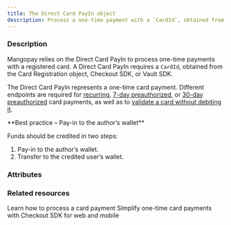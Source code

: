 ```yaml
---
title: The Direct Card PayIn object
description: Process a one-time payment with a `CardId`, obtained from the card registration process
---
```



### Description

Mangopay relies on the Direct Card PayIn to process one-time payments with a registered card. A Direct Card PayIn requires a `CardId`, obtained from the Card Registration object, Checkout SDK, or Vault SDK. 

The Direct Card PayIn represents a one-time card payment. Different endpoints are required for [recurring](/api-referencerecurring-payin-registrations/create-recurring-payin-registration), [7-day preauthorized](/api-reference/preauthorizations/preauthorization-object), or [30-day preauthorized](/api-reference/deposit-preauthorizations/deposit-preauthorization-object) card payments, as well as to [validate a card without debiting it](/api-reference/card-validations/card-validation-object).

<Check>  
**Best practice – Pay-in to the author’s wallet** 
  
Funds should be credited in two steps:  
1. Pay-in to the author’s wallet.  
2. Transfer to the credited user’s wallet.  
</Check>

### Attributes  

<Id />  

<Tag />  

<CreationDate />  

<AuthorId1 />  

<CreditedUserId />  

<DebitedFunds6 />  

<CreditedFunds6 />  

<Fees5 />  

<Status1 />  

<ResultCode />  

<ResultMessage />  

<ExecutionDate />  

<Type />  

<Nature />  

<CreditedWalletId1 />  

<DebitedWalletId1 />  

<PaymentType />  

<ExecutionType />  

<SecureMode />  

<CardId />  

<SecureModeReturnURL />  

<SecureModeRedirectURL />  

<SecureModeNeeded />  

<Culture4 />  

<SecurityInfo />  

<StatementDescriptor />  

<BrowserInfo />  

<IpAddress />  

<Billing1 />  

<Shipping1 />  

<Requested3DSVersion />  

<Applied3DSVersion />  

<RecurringPayinRegistrationId />  

<PreferredCardNetwork />  

<PaymentCategory />  

<CardInfo />  

<ProfilingAttemptReference />

### Related resources

<CardGroup cols={2}>
    <Card
        title="How to"
        href="/guides/payment-methods/card/direct/how-to"
    >
        Learn how to process a card payment
    </Card>
    <Card
        title="Checkout SDK"
        href="/sdks/checkout"
    >
        Simplify one-time card payments with Checkout SDK for web and mobile
    </Card>
</CardGroup>